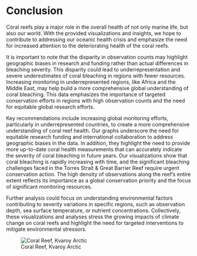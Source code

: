 # Conclusion

Coral reefs play a major role in the overall health of not only marine life, but also our world. With the provided visualizations and insights, we hope to contribute to addressing our oceanic health crisis and emphasize the need for increased attention to the deteriorating health of the coral reefs.

It is important to note that the disparity in observation counts may highlight geographic biases in research and funding rather than actual differences in bleaching severity. This disparity could lead to underrepresentation and severe underestimates of coral bleaching in regions with fewer resources. Increasing monitoring in underrepresented regions, like Africa and the Middle East, may help build a more comprehensive global understanding of coral bleaching. This data emphasizes the importance of targeted conservation efforts in regions with high observation counts and the need for equitable global research efforts.

Key recommendations include increasing global monitoring efforts, particularly in underrepresented countries, to create a more comprehensive understanding of coral reef health. Our graphs underscore the need for equitable research funding and international collaboration to address geographic biases in the data. In addition, they highlight the need to provide more up-to-date coral health measurements that can accurately indicate the severity of coral bleaching in future years. Our visualizations show that coral bleaching is rapidly increasing with time, and the significant bleaching challenges faced in the Torres Strait & Great Barrier Reef require urgent conservation action. The high density of observations along the reef's entire extent reflects its importance as a global conservation priority and the focus of significant monitoring resources.

Further analysis could focus on understanding environmental factors contributing to severity variations in specific regions, such as observation depth, sea surface temperature, or nutrient concentrations. Collectively, these visualizations and analyses stress the growing impacts of climate change on coral reefs and highlight the need for targeted interventions to mitigate environmental stressors.


![Coral Reef, Kvaroy Arctic](https://images.squarespace-cdn.com/content/v1/5e2755963c421657bd408970/1648673062087-HUQNK14B0VIHPTVS3FWI/shutterstock_1894838764.jpg)